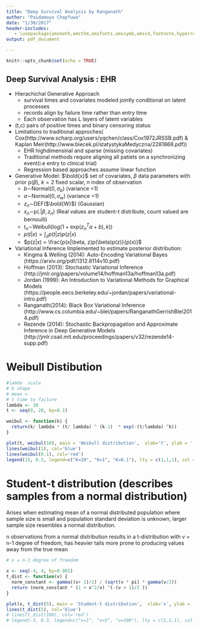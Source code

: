```yaml
---
title: "Deep Survival Analysis by Ranganath"
author: "Paidamoyo Chapfuwa"
date: "1/30/2017"
header-includes:
   - \usepackage{amsmath,amsthm,amsfonts,amssymb,amscd,footnote,hyperref, bbm, bm, mathtools}
output: pdf_document

---
```


```r
knitr::opts_chunk$set(echo = TRUE)
```

## Deep Survival Analysis : EHR

* Hierachichal Generative Approach
    + survival times and covariates modeled jointly conditional on latent processes
    + records align by failure time rather than entry time
    + Each observation has L layers of latent variables
* (t,c) pairs of positive times and binary censoring status
* Limitations to traditional approches( Cox(http://www.scharp.org/users/yqchen/class/Cox1972JRSSB.pdf) & Kaplan Meir(http://www.biecek.pl/statystykaMedyczna/2281868.pdf))
    + EHR highdimensinal and sparse (missing covariates)
    + Traditional methods require aligning all patiets on a synchronizing event(i.e entry to clinical trial)
    + Regression based approaches assume linear function
* Generative Model: $\bold{x}$ set of covariates, $\beta$ data parameters with prior p($\beta$), $k=2$ fixed scalar, $n$ index of observation
    + $b \sim$Normal($0, \sigma_{b}$) (variance =1)
    + $a \sim$Normal($0, \sigma_{w}$) (variance =1)
    + $z_{n} \sim$DEF($\bold{W}$) (Gaussian)
    + $x_{n} \sim$p($.| \beta, z_{n}$) (Real values are student-t distribute, count valued are bernoulli)
    + $t_{n} \sim$Weibull(log($1 + \text{exp}(z_{n}^{T}a + b), k$))
    + $p(t|x) = \int_{z}^{} p(t|z)p(z|x)$
    + $p(z|x) = \frac{p(x|\beta, z)p(\beta)p(z)}{p(x)}$
* Variational Inference Implemented to estimate posterior distribution:
    + Kingma & Welling (2014): Auto-Encoding Variational Bayes (https://arxiv.org/pdf/1312.6114v10.pdf)
    + Hoffman (2013): Stochastic Variational Inference (http://jmlr.org/papers/volume14/hoffman13a/hoffman13a.pdf)
    + Jordan (1999): An Introduction to Variational Methods for Graphical Models (https://people.eecs.berkeley.edu/~jordan/papers/variational-intro.pdf)
    + Ranganath(2014): Black Box Variational Inference (http://www.cs.columbia.edu/~blei/papers/RanganathGerrishBlei2014.pdf)
    + Rezende (2014): Stochastic Backpropagation and Approximate Inference in Deep Generative Models (http://jmlr.csail.mit.edu/proceedings/papers/v32/rezende14-supp.pdf)

# Weibull Distibution
```r
#lamda  scale
# k shape 
# mean = 
# t time to failure
lambda <- 10
t <- seq(0, 20, by=0.1)

weibul <- function(k) {
  return(k/ lambda * (t/ lambda) ^ (k-1)  * exp(-(t/lambda) ^k))
}

plot(t, weibul(10), main = 'Weibull distribution',  xlab='t', ylab = '', type='l')
lines(weibul(1), col='blue')
lines(weibul(0.1), col='red')
legend(15, 0.3, legend=c("K=10", "K=1", "K=0.1"), lty = c(1,1,1), col = c('black', 'blue', 'red') )

```

# Student-t distribution (describes samples from a normal distribution)
Arises when estimating mean of a normal distributed population where sample size is small and population standard deviation is unknown, larger sample size resembles a normal distribution.

n observations from a normal distribution results in a t-distribution with v = n-1 degree of freedom, has heavier tails more prone to producing values away from the true mean
```r

# v = n-1 degree of freedom

x <- seq(-4, 4, by=0.001)
t_dist <- function(v) {
  norm_constant <- gamma((v+ 1)/2) / (sqrt(v * pi) * gamma(v/2))
  return (norm_constant * (1 + x^2/v) ^(-(v + 1)/2 ))
}

plot(x, t_dist(5), main = 'Student-t distribution',  xlab='x', ylab = '', type='l')
lines(t_dist(5), col='blue')
# lines(t_dist(100), col='red')
# legend(-3, 0.3, legend=c("v=1", "v=5", "v=100"), lty = c(1,1,1), col = c('black', 'blue', 'red') )


```

